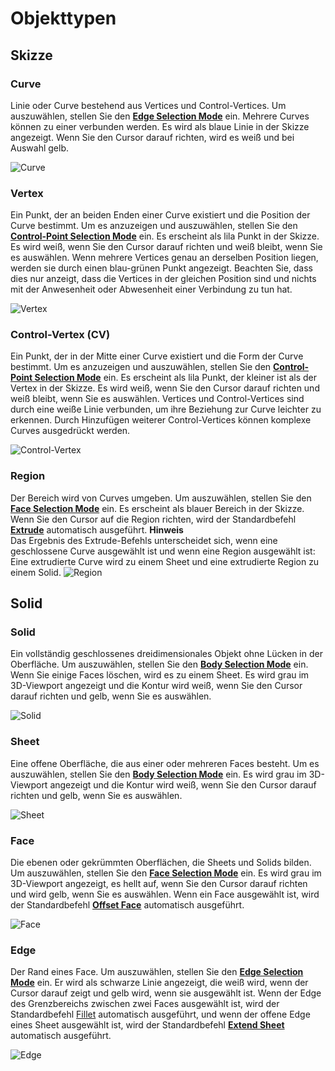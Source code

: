 
# Objekttypen

## Skizze

### Curve
Linie oder Curve bestehend aus Vertices und Control-Vertices.
Um auszuwählen, stellen Sie den [**Edge Selection Mode**](./selection-mode) ein.
Mehrere Curves können zu einer verbunden werden.
Es wird als blaue Linie in der Skizze angezeigt. Wenn Sie den Cursor darauf richten, wird es weiß und bei Auswahl gelb.

![Curve](/img/object-name-curve.png)

### Vertex
Ein Punkt, der an beiden Enden einer Curve existiert und die Position der Curve bestimmt.
Um es anzuzeigen und auszuwählen, stellen Sie den [**Control-Point Selection Mode**](./selection-mode) ein.
Es erscheint als lila Punkt in der Skizze. Es wird weiß, wenn Sie den Cursor darauf richten und weiß bleibt, wenn Sie es auswählen.
Wenn mehrere Vertices genau an derselben Position liegen, werden sie durch einen blau-grünen Punkt angezeigt.
Beachten Sie, dass dies nur anzeigt, dass die Vertices in der gleichen Position sind und nichts mit der Anwesenheit oder Abwesenheit einer Verbindung zu tun hat.

![Vertex](/img/object-name-vertex.png)

### Control-Vertex (CV)
Ein Punkt, der in der Mitte einer Curve existiert und die Form der Curve bestimmt.
Um es anzuzeigen und auszuwählen, stellen Sie den [**Control-Point Selection Mode**](./selection-mode) ein.
Es erscheint als lila Punkt, der kleiner ist als der Vertex in der Skizze. Es wird weiß, wenn Sie den Cursor darauf richten und weiß bleibt, wenn Sie es auswählen.
Vertices und Control-Vertices sind durch eine weiße Linie verbunden, um ihre Beziehung zur Curve leichter zu erkennen. Durch Hinzufügen weiterer Control-Vertices können komplexe Curves ausgedrückt werden.

![Control-Vertex](/img/object-name-cv.png)

### Region
Der Bereich wird von Curves umgeben. Um auszuwählen, stellen Sie den [**Face Selection Mode**](./selection-mode) ein.
Es erscheint als blauer Bereich in der Skizze. Wenn Sie den Cursor auf die Region richten, wird der Standardbefehl [**Extrude**](../solid/extrude) automatisch ausgeführt.
<Callout emoji="❗">
**Hinweis**<br />
Das Ergebnis des Extrude-Befehls unterscheidet sich, wenn eine geschlossene Curve ausgewählt ist und wenn eine Region ausgewählt ist: Eine extrudierte Curve wird zu einem Sheet und eine extrudierte Region zu einem Solid.
</Callout>
![Region](/img/object-name-region.png)

## Solid

### Solid
Ein vollständig geschlossenes dreidimensionales Objekt ohne Lücken in der Oberfläche. Um auszuwählen, stellen Sie den [**Body Selection Mode**](./selection-mode) ein. Wenn Sie einige Faces löschen, wird es zu einem Sheet. Es wird grau im 3D-Viewport angezeigt und die Kontur wird weiß, wenn Sie den Cursor darauf richten und gelb, wenn Sie es auswählen.

![Solid](/img/object-name-solid.png)

### Sheet
Eine offene Oberfläche, die aus einer oder mehreren Faces besteht. Um es auszuwählen, stellen Sie den [**Body Selection Mode**](./selection-mode) ein. Es wird grau im 3D-Viewport angezeigt und die Kontur wird weiß, wenn Sie den Cursor darauf richten und gelb, wenn Sie es auswählen.

![Sheet](/img/object-name-sheet.png)

### Face
Die ebenen oder gekrümmten Oberflächen, die Sheets und Solids bilden. Um auszuwählen, stellen Sie den [**Face Selection Mode**](./selection-mode) ein. Es wird grau im 3D-Viewport angezeigt, es hellt auf, wenn Sie den Cursor darauf richten und wird gelb, wenn Sie es auswählen. Wenn ein Face ausgewählt ist, wird der Standardbefehl [**Offset Face**](../solid/offset-face) automatisch ausgeführt.

![Face](/img/object-name-face.png)

### Edge
Der Rand eines Face.
Um auszuwählen, stellen Sie den [**Edge Selection Mode**](./selection-mode) ein. Er wird als schwarze Linie angezeigt, die weiß wird, wenn der Cursor darauf zeigt und gelb wird, wenn sie ausgewählt ist. Wenn der Edge des Grenzbereichs zwischen zwei Faces ausgewählt ist, wird der Standardbefehl [Fillet](../solid/fillet) automatisch ausgeführt, und wenn der offene Edge eines Sheet ausgewählt ist, wird der Standardbefehl [**Extend Sheet**](../solid/extend#extend-sheet) automatisch ausgeführt.

![Edge](/img/object-name-edge.png)
